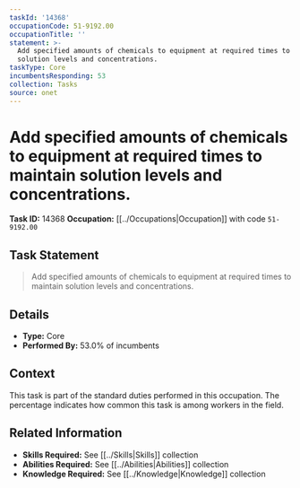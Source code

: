 ```yaml
---
taskId: '14368'
occupationCode: 51-9192.00
occupationTitle: ''
statement: >-
  Add specified amounts of chemicals to equipment at required times to maintain
  solution levels and concentrations.
taskType: Core
incumbentsResponding: 53
collection: Tasks
source: onet
---
```

# Add specified amounts of chemicals to equipment at required times to maintain solution levels and concentrations.

**Task ID:** 14368
**Occupation:** [[../Occupations|Occupation]] with code `51-9192.00`

## Task Statement

> Add specified amounts of chemicals to equipment at required times to maintain solution levels and concentrations.

## Details

- **Type:** Core
- **Performed By:** 53.0% of incumbents

## Context

This task is part of the standard duties performed in this occupation. The percentage indicates how common this task is among workers in the field.

## Related Information

- **Skills Required:** See [[../Skills|Skills]] collection
- **Abilities Required:** See [[../Abilities|Abilities]] collection
- **Knowledge Required:** See [[../Knowledge|Knowledge]] collection
